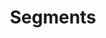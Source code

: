 ---
title: "Segments"
description: "Create dynamic audiences for your research based on survey question responses."
icon: "chart-pie-simple"
sidebarTitle: "Segments"
---